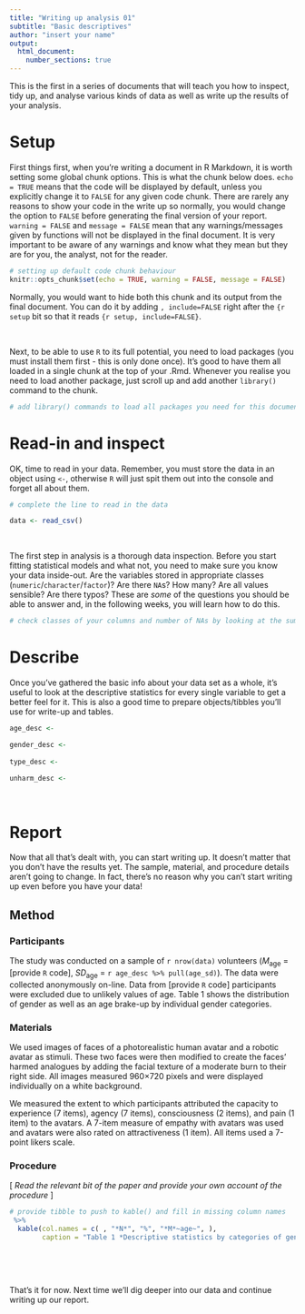 ```yaml
---
title: "Writing up analysis 01"
subtitle: "Basic descriptives"
author: "insert your name"
output:
  html_document:
    number_sections: true
---
```


This is the first in a series of documents that will teach you how to inspect, tidy up, and analyse various kinds of data as well as write up the results of your analysis.


# Setup

First things first, when you're writing a document in R Markdown, it is worth setting some global chunk options. This is what the chunk below does. `echo = TRUE` means that the code will be displayed by default, unless you explicitly change it to `FALSE` for any given code chunk. There are rarely any reasons to show your code in the write up so normally, you would change the option to `FALSE` before generating the final version of your report. `warning = FALSE` and `message = FALSE` mean that any warnings/messages given by functions will not be displayed in the final document. It is very important to be aware of any warnings and know what they mean but they are for you, the analyst, not for the reader.

```r
# setting up default code chunk behaviour
knitr::opts_chunk$set(echo = TRUE, warning = FALSE, message = FALSE)
```

Normally, you would want to hide both this chunk and its output from the final document. You can do it by adding `, include=FALSE` right after the `{r setup` bit so that it reads `{r setup, include=FALSE}`.

\ 

Next, to be able to use `R` to its full potential, you need to load packages (you must install them first - this is only done once). It's good to have them all loaded in a single chunk at the top of your .Rmd. Whenever you realise you need to load another package, just scroll up and add another `library()` command to the chunk.


```r
# add library() commands to load all packages you need for this document.


```

# Read-in and inspect 

OK, time to read in your data. Remember, you must store the data in an object using `<-`, otherwise `R` will just spit them out into the console and forget all about them.

```r
# complete the line to read in the data

data <- read_csv()
```

\ 

The first step in analysis is a thorough data inspection. Before you start fitting statistical models and what not, you need to make sure you know your data inside-out. Are the variables stored in appropriate classes (`numeric`/`character`/`factor`)? Are there `NA`s? How many? Are all values sensible? Are there typos? These are *some* of the questions you should be able to answer and, in the following weeks, you will learn how to do this.

```r
# check classes of your columns and number of NAs by looking at the summary of the data

```

# Describe 

Once you've gathered the basic info about your data set as a whole, it's useful to look at the descriptive statistics for every single variable to get a better feel for it. This is also a good time to prepare objects/tibbles you'll use for write-up and tables.

```r
age_desc <- 

gender_desc <- 
  
type_desc <-

unharm_desc <- 
```

\ 

# Report

Now that all that's dealt with, you can start writing up. It doesn't matter that you don't have the results yet. The sample, material, and procedure details aren't going to change. In fact, there's no reason why you can't start writing up even before you have your data!

## Method

### Participants

The study was conducted on a sample of `r nrow(data)` volunteers (*M*~age~ = [provide `R` code], *SD*~age~ = `r age_desc %>% pull(age_sd)`). The data were collected anonymously on-line. Data from [provide `R` code] participants were excluded due to unlikely values of age. Table 1 shows the distribution of gender as well as an age brake-up by individual gender categories.

### Materials

We used images of faces of a photorealistic human avatar and a robotic avatar as stimuli. These two faces were then modified to create the faces’ harmed analogues by adding the facial texture of a moderate burn to their right side. All images measured 960&times;720 pixels and were displayed individually on a white background.

We measured the extent to which participants attributed the capacity to experience (7 items), agency (7 items), consciousness (2 items), and pain (1 item) to the avatars. A 7-item measure of empathy with avatars was used and avatars were also rated on attractiveness (1 item). All items used a 7-point likers scale.

### Procedure

[ *Read the relevant bit of the paper and provide your own account of the procedure* ]


```r
# provide tibble to push to kable() and fill in missing column names
 %>%
  kable(col.names = c( , "*N*", "%", "*M*~age~", ),
        caption = "Table 1 *Descriptive statistics by categories of gender*")
```

\ 

\ 

That's it for now. Next time we'll dig deeper into our data and continue writing up our report.
